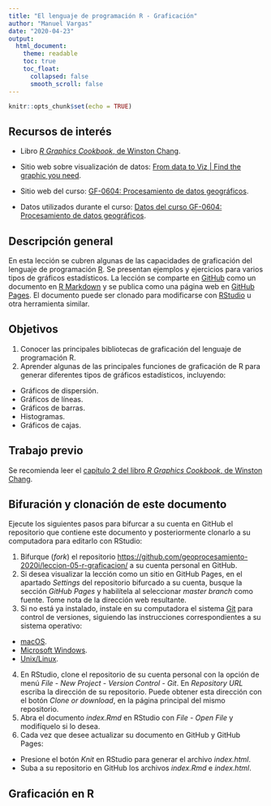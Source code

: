```yaml
---
title: "El lenguaje de programación R - Graficación"
author: "Manuel Vargas"
date: "2020-04-23"
output:
  html_document:
    theme: readable    
    toc: true
    toc_float:
      collapsed: false
      smooth_scroll: false    
---
```


```r
knitr::opts_chunk$set(echo = TRUE)
```

## Recursos de interés
* Libro [_R Graphics Cookbook_, de Winston Chang](https://r-graphics.org/).
* Sitio web sobre visualización de datos: [From data to Viz | Find the graphic you need](https://www.data-to-viz.com/).

* Sitio web del curso: [GF-0604: Procesamiento de datos geográficos](https://geoprocesamiento-2020i.github.io/).
* Datos utilizados durante el curso: [Datos del curso GF-0604: Procesamiento de datos geográficos](https://github.com/geoprocesamiento-2020i/datos).

## Descripción general
En esta lección se cubren algunas de las capacidades de graficación del lenguaje de programación [R](https://www.r-project.org/). Se presentan ejemplos y ejercicios para varios tipos de gráficos estadísticos. La lección se comparte en [GitHub](https://github.com/) como un documento en [R Markdown](https://rmarkdown.rstudio.com/) y se publica como una página web en [GitHub Pages](https://pages.github.com/). El documento puede ser clonado para modificarse con [RStudio](https://rstudio.com/) u otra herramienta similar.

## Objetivos
1. Conocer las principales bibliotecas de graficación del lenguaje de programación R.
2. Aprender algunas de las principales funciones de graficación de R para generar diferentes tipos de gráficos estadísticos, incluyendo:
- Gráficos de dispersión.
- Gráficos de líneas.
- Gráficos de barras.
- Histogramas.
- Gráficos de cajas.

## Trabajo previo
Se recomienda leer el [capítulo 2 del libro _R Graphics Cookbook_, de Winston Chang](_R Graphics Cookbook_, de Winston Chang).

## Bifuración y clonación de este documento
Ejecute los siguientes pasos para bifurcar a su cuenta en GitHub el repositorio que contiene este documento y posteriormente clonarlo a su computadora para editarlo con RStudio:

1. Bifurque (_fork_) el repositorio [https://github.com/geoprocesamiento-2020i/leccion-05-r-graficacion/](https://github.com/geoprocesamiento-2020i/leccion-05-r-graficacion/) a su cuenta personal en GitHub.
2. Si desea visualizar la lección como un sitio en GitHub Pages, en el apartado _Settings_ del repositorio bifurcado a su cuenta, busque la sección _GitHub Pages_ y habilítela al seleccionar _master branch_ como fuente. Tome nota de la dirección web resultante.
3. Si no está ya instalado, instale en su computadora el sistema [Git](https://git-scm.com/) para control de versiones, siguiendo las instrucciones correspondientes a su sistema operativo:
- [macOS](https://git-scm.com/download/mac).
- [Microsoft Windows](https://git-scm.com/download/win).
- [Unix/Linux](https://git-scm.com/download/linux).
4. En RStudio, clone el repositorio de su cuenta personal con la opción de menú _File - New Project - Version Control - Git_. En _Repository URL_ escriba la dirección de su repositorio. Puede obtener esta dirección con el botón _Clone or download_, en la página principal del mismo repositorio.
5. Abra el documento _index.Rmd_ en RStudio con _File - Open File_ y modifíquelo si lo desea.
6. Cada vez que desee actualizar su documento en GitHub y GitHub Pages:
- Presione el botón _Knit_ en RStudio para generar el archivo _index.html_.
- Suba a su repositorio en GitHub los archivos _index.Rmd_ e _index.html_.

## Graficación en R
